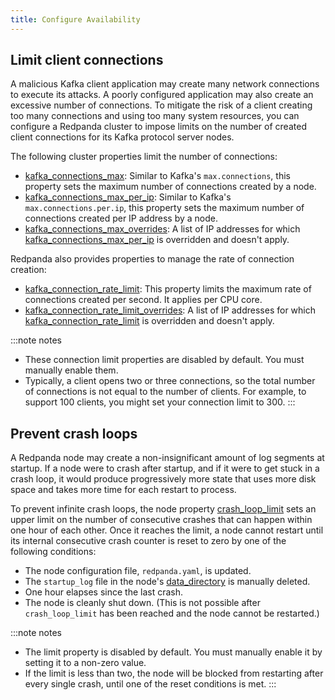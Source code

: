```yaml
---
title: Configure Availability 
---
```


<head>
    <meta name="title" content="Configure Availability | Redpanda Docs"/>
    <meta name="description" content="Guidelines for configuring Redpanda clusters for optimal availability."/>
</head>


<ConfigureAvailabilityIntro/>

## Limit client connections

A malicious Kafka client application may create many network connections to execute its attacks. A poorly configured application may also create an excessive number of connections. To mitigate the risk of a client creating too many connections and using too many system resources, you can configure a Redpanda cluster to impose limits on the number of created client connections for its Kafka protocol server nodes. 

The following cluster properties limit the number of connections:

- [kafka_connections_max](../../../reference/cluster-properties#kafka_connections_max): Similar to Kafka's `max.connections`, this property sets the maximum number of connections created by a node.
- [kafka_connections_max_per_ip](../../../reference/cluster-properties#kafka_connections_max_per_ip): Similar to Kafka's `max.connections.per.ip`, this property sets the maximum number of connections created per IP address by a node.
- [kafka_connections_max_overrides](../../../reference/cluster-properties#kafka_connections_max_overrides): A list of IP addresses for which [kafka_connections_max_per_ip](../../../reference/cluster-properties#kafka_connections_max_per_ip) is overridden and doesn't apply.

Redpanda also provides properties to manage the rate of connection creation:

- [kafka_connection_rate_limit](../../../reference/cluster-properties#kafka_connection_rate_limit): This property limits the maximum rate of connections created per second. It applies per CPU core.
- [kafka_connection_rate_limit_overrides](../../../reference/cluster-properties#kafka_connection_rate_limit_overrides): A list of IP addresses for which [kafka_connection_rate_limit](../../../reference/cluster-properties#kafka_connection_rate_limit) is overridden and doesn't apply.

:::note notes
- These connection limit properties are disabled by default. You must manually enable them.
- Typically, a client opens two or three connections, so the total number of connections is not equal to the number of clients. For example, to support 100 clients, you might set your connection limit to 300.
:::

## Prevent crash loops

A Redpanda node may create a non-insignificant amount of log segments at startup. If a node were to crash after startup, and if it were to get stuck in a crash loop, it would produce progressively more state that uses more disk space and takes more time for each restart to process.  

To prevent infinite crash loops, the node property [crash_loop_limit](../../../reference/node-properties#crash_loop_limit) sets an upper limit on the number of consecutive crashes that can happen within one hour of each other. Once it reaches the limit, a node cannot restart until its internal consecutive crash counter is reset to zero by one of the following conditions:

- The node configuration file, `redpanda.yaml`, is updated.
- The `startup_log` file in the node's [data_directory](../../../reference/node-properties#data_directory) is manually deleted.
- One hour elapses since the last crash.
- The node is cleanly shut down. (This is not possible after `crash_loop_limit` has been reached and the node cannot be restarted.)

:::note notes
- The limit property is disabled by default. You must manually enable it by setting it to a non-zero value.
- If the limit is less than two, the node will be blocked from restarting after every single crash, until one of the reset conditions is met.
:::
